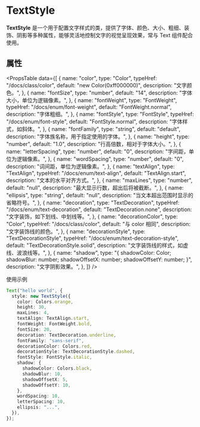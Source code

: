 # TextStyle

**TextStyle** 是一个用于配置文字样式的类，提供了字体、颜色、大小、粗细、装饰、阴影等多种属性，能够灵活地控制文字的视觉呈现效果，常与 Text 组件配合使用。

## 属性


<PropsTable
  data={[
    {
      name: "color",
      type: "Color",
      typeHref: "/docs/class/color",
      default: "new Color(0xff000000)",
      description: "文字颜色。",
    },
    {
      name: "fontSize",
      type: "number",
      default: "14",
      description: "字体大小，单位为逻辑像素。",
    },
    {
      name: "fontWeight",
      type: "FontWeight",
      typeHref: "/docs/enum/font-weight",
      default: "FontWeight.normal",
      description: "字体粗细。",
    },
    {
      name: "fontStyle",
      type: "FontStyle",
      typeHref: "/docs/enum/font-style",
      default: "FontStyle.normal",
      description: "字体样式，如斜体。",
    },
    {
      name: "fontFamily",
      type: "string",
      default: "default",
      description: "字体族名称，用于指定使用的字体。",
    },
    {
      name: "height",
      type: "number",
      default: "1.0",
      description: "行高倍数，相对于字体大小。",
    },
    {
      name: "letterSpacing",
      type: "number",
      default: "0",
      description: "字间距，单位为逻辑像素。",
    },
    {
      name: "wordSpacing",
      type: "number",
      default: "0",
      description: "词间距，单位为逻辑像素。",
    },
    {
      name: "textAlign",
      type: "TextAlign",
      typeHref: "/docs/enum/text-align",
      default: "TextAlign.start",
      description: "文本的水平对齐方式。",
    },
    {
      name: "maxLines",
      type: "number",
      default: "null",
      description: "最大显示行数，超出后将被截断。",
    },
    {
      name: "ellipsis",
      type: "string",
      default: "null",
      description: "当文本超出范围时显示的省略符号。",
    },
    {
      name: "decoration",
      type: "TextDecoration",
      typeHref: "/docs/enum/text-decoration",
      default: "TextDecoration.none",
      description: "文字装饰，如下划线、中划线等。",
    },
    {
      name: "decorationColor",
      type: "Color",
      typeHref: "/docs/class/color",
      default: "与 color 相同",
      description: "文字装饰线的颜色。",
    },
    {
      name: "decorationStyle",
      type: "TextDecorationStyle",
      typeHref: "/docs/enum/text-decoration-style",
      default: "TextDecorationStyle.solid",
      description: "文字装饰线的样式，如虚线、波浪线等。",
    },
    {
      name: "shadow",
      type: "{ shadowColor: Color; shadowBlur: number; shadowOffsetX: number; shadowOffsetY: number; }",
      description: "文字阴影效果。",
    },
  ]}
/>

使用示例

```typescript
Text("hello world", {
  style: new TextStyle({
    color: Colors.orange,
    height: 30,
    maxLines: 4,
    textAlign: TextAlign.start,
    fontWeight: FontWeight.bold,
    fontSize: 20,
    decoration: TextDecoration.underline,
    fontFamily: "sans-serif",
    decorationColor: Colors.red,
    decorationStyle: TextDecorationStyle.dashed,
    fontStyle: FontStyle.italic,
    shadow: {
      shadowColor: Colors.black,
      shadowBlur: 10,
      shadowOffsetX: 5,
      shadowOffsetY: 10,
    },
    wordSpacing: 10,
    letterSpacing: 10,
    ellipsis: "...",
  }),
});
```
